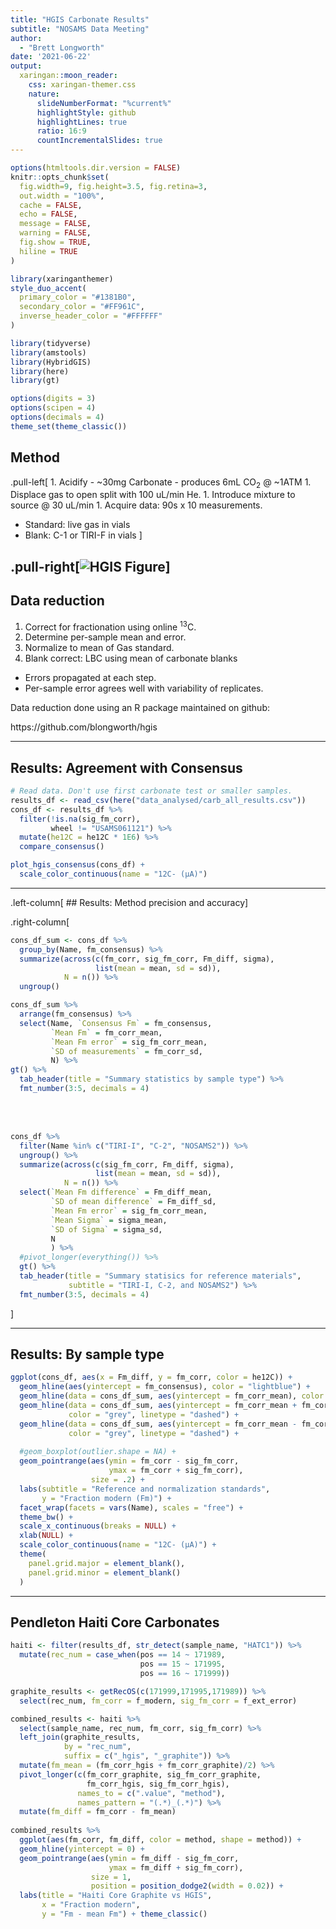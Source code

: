 ```yaml
---
title: "HGIS Carbonate Results"
subtitle: "NOSAMS Data Meeting"
author: 
  - "Brett Longworth"
date: '2021-06-22'
output:
  xaringan::moon_reader:
    css: xaringan-themer.css
    nature:
      slideNumberFormat: "%current%"
      highlightStyle: github
      highlightLines: true
      ratio: 16:9
      countIncrementalSlides: true
---
```


```r
options(htmltools.dir.version = FALSE)
knitr::opts_chunk$set(
  fig.width=9, fig.height=3.5, fig.retina=3,
  out.width = "100%",
  cache = FALSE,
  echo = FALSE,
  message = FALSE, 
  warning = FALSE,
  fig.show = TRUE,
  hiline = TRUE
)
```

```r
library(xaringanthemer)
style_duo_accent(
  primary_color = "#1381B0",
  secondary_color = "#FF961C",
  inverse_header_color = "#FFFFFF"
)
```

```r
library(tidyverse)
library(amstools)
library(HybridGIS)
library(here)
library(gt)

options(digits = 3)
options(scipen = 4)
options(decimals = 4)
theme_set(theme_classic())
```

## Method

.pull-left[
1. Acidify
  - ~30mg Carbonate 
  - produces 6mL CO<sub>2</sub> @ ~1ATM
1. Displace gas to open split with 100 uL/min He.
1. Introduce mixture to source @ 30 uL/min
1. Acquire data: 90s x 10 measurements.


- Standard: live gas in vials
- Blank: C-1 or TIRI-F in vials
]

.pull-right[![HGIS Figure](images/HGIS_open_split_drawing.svg)]
---

## Data reduction

1. Correct for fractionation using online <sup>13</sup>C.
1. Determine per-sample mean and error.
1. Normalize to mean of Gas standard.
1. Blank correct: LBC using mean of carbonate blanks

- Errors propagated at each step. 
- Per-sample error agrees well with variability of replicates.

Data reduction done using an R package maintained on github:

https://github.com/blongworth/hgis


---

## Results: Agreement with Consensus

```r
# Read data. Don't use first carbonate test or smaller samples.
results_df <- read_csv(here("data_analysed/carb_all_results.csv"))
cons_df <- results_df %>% 
  filter(!is.na(sig_fm_corr),
         wheel != "USAMS061121") %>% 
  mutate(he12C = he12C * 1E6) %>% 
  compare_consensus()
```

```r
plot_hgis_consensus(cons_df) +
  scale_color_continuous(name = "12C- (μA)")
```
---

.left-column[
## Results: Method precision and accuracy
]

.right-column[
```r
cons_df_sum <- cons_df %>% 
  group_by(Name, fm_consensus) %>% 
  summarize(across(c(fm_corr, sig_fm_corr, Fm_diff, sigma),
                   list(mean = mean, sd = sd)),
            N = n()) %>% 
  ungroup()

cons_df_sum %>% 
  arrange(fm_consensus) %>% 
  select(Name, `Consensus Fm` = fm_consensus,
         `Mean Fm` = fm_corr_mean,
         `Mean Fm error` = sig_fm_corr_mean,
         `SD of measurements` = fm_corr_sd,
         N) %>% 
gt() %>% 
  tab_header(title = "Summary statistics by sample type") %>% 
  fmt_number(3:5, decimals = 4)
```
<br>
<br>

```r
cons_df %>% 
  filter(Name %in% c("TIRI-I", "C-2", "NOSAMS2")) %>% 
  ungroup() %>% 
  summarize(across(c(sig_fm_corr, Fm_diff, sigma),
                   list(mean = mean, sd = sd)),
            N = n()) %>% 
  select(`Mean Fm difference` = Fm_diff_mean,
         `SD of mean difference` = Fm_diff_sd,
         `Mean Fm error` = sig_fm_corr_mean,
         `Mean Sigma` = sigma_mean,
         `SD of Sigma` = sigma_sd,
         N
         ) %>%  
  #pivot_longer(everything()) %>% 
  gt() %>% 
  tab_header(title = "Summary statisics for reference materials",
             subtitle = "TIRI-I, C-2, and NOSAMS2") %>% 
  fmt_number(3:5, decimals = 4)
```
]

---

## Results: By sample type

```r
ggplot(cons_df, aes(x = Fm_diff, y = fm_corr, color = he12C)) +
  geom_hline(aes(yintercept = fm_consensus), color = "lightblue") +
  geom_hline(data = cons_df_sum, aes(yintercept = fm_corr_mean), color = "darkgray") +
  geom_hline(data = cons_df_sum, aes(yintercept = fm_corr_mean + fm_corr_sd), 
             color = "grey", linetype = "dashed") +
  geom_hline(data = cons_df_sum, aes(yintercept = fm_corr_mean - fm_corr_sd),
             color = "grey", linetype = "dashed") +
  
  #geom_boxplot(outlier.shape = NA) +
  geom_pointrange(aes(ymin = fm_corr - sig_fm_corr, 
                      ymax = fm_corr + sig_fm_corr), 
                  size = .2) +
  labs(subtitle = "Reference and normalization standards",
       y = "Fraction modern (Fm)") +
  facet_wrap(facets = vars(Name), scales = "free") +
  theme_bw() +
  scale_x_continuous(breaks = NULL) +
  xlab(NULL) +
  scale_color_continuous(name = "12C- (μA)") +
  theme(
    panel.grid.major = element_blank(),
    panel.grid.minor = element_blank()
  )
```

---

## Pendleton Haiti Core Carbonates


```r
haiti <- filter(results_df, str_detect(sample_name, "HATC1")) %>% 
  mutate(rec_num = case_when(pos == 14 ~ 171989,
                             pos == 15 ~ 171995,
                             pos == 16 ~ 171999))

graphite_results <- getRecOS(c(171999,171995,171989)) %>% 
  select(rec_num, fm_corr = f_modern, sig_fm_corr = f_ext_error)

combined_results <- haiti %>% 
  select(sample_name, rec_num, fm_corr, sig_fm_corr) %>% 
  left_join(graphite_results,
            by = "rec_num", 
            suffix = c("_hgis", "_graphite")) %>% 
  mutate(fm_mean = (fm_corr_hgis + fm_corr_graphite)/2) %>% 
  pivot_longer(c(fm_corr_graphite, sig_fm_corr_graphite, 
                 fm_corr_hgis, sig_fm_corr_hgis), 
               names_to = c(".value", "method"),
               names_pattern = "(.*)_(.*)") %>% 
  mutate(fm_diff = fm_corr - fm_mean)
  
combined_results %>% 
  ggplot(aes(fm_corr, fm_diff, color = method, shape = method)) +
  geom_hline(yintercept = 0) +
  geom_pointrange(aes(ymin = fm_diff - sig_fm_corr, 
                      ymax = fm_diff + sig_fm_corr),
                  size = 1,
                  position = position_dodge2(width = 0.02)) +
  labs(title = "Haiti Core Graphite vs HGIS",
       x = "Fraction modern",
       y = "Fm - mean Fm") + theme_classic()
```

